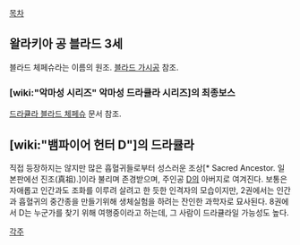 [[목차]]
== 왈라키아 공 블라드 3세 ==
블라드 체페슈라는 이름의 원조. [[블라드 가시공]] 참조.

=== [wiki:"악마성 시리즈" 악마성 드라큘라 시리즈]의 최종보스 ===
[[드라큘라 블라드 체페슈]] 문서 참조.

== [wiki:"뱀파이어 헌터 D"]의 드라큘라 ==
직접 등장하지는 않지만 많은 흡혈귀들로부터 성스러운 조상[* Sacred Ancestor. 일본판에선 진조(真祖).]이라 불리며 존경받으며, 주인공 [[D]]의 아버지로 여겨진다. 보통은 자애롭고 인간과도 조화를 이루려 살려고 한 듯한 인격자의 모습이지만, 2권에서는 인간과 흡혈귀의 중간종을 만들기위해 생체실험을 하려는 잔인한 과학자로 묘사된다. 8권에서 D는 누군가를 찾기 위해 여행중이라고 하는데, 그 사람이 드라큘라일 가능성도 높다.

[[각주]]
